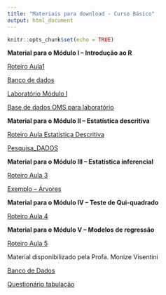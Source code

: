 ```yaml
---
title: "Materiais para download - Curso Básico"
output: html_document
---
```


```r
knitr::opts_chunk$set(echo = TRUE)
```

**Material para o Módulo I – Introdução ao R**

[Roteiro Aula1](https://github.com/Smolski/softwarelivrer/raw/master/basico/roteiroaula1-25-05.pdf)

[Banco de dados](https://raw.githubusercontent.com/Smolski/softwarelivrer/master/basico/nycData.csv)

[Laboratório Módulo I](https://github.com/Smolski/softwarelivrer/blob/master/basico/intro.pdf)

[Base de dados OMS para laboratório](https://github.com/Smolski/softwarelivrer/blob/master/basico/OMS.csv)

**Material para o Módulo II – Estatística descritiva**

[Roteiro Aula Estatística Descritiva](https://github.com/Smolski/softwarelivrer/blob/master/basico/roteiro-aula-estatc3adstica-descritiva.docx)

[Pesquisa_DADOS](https://github.com/Smolski/softwarelivrer/blob/master/basico/pesquisa_dados1.xlsx)

**Material para o Módulo III – Estatística inferencial**

[Roteiro Aula 3](https://github.com/Smolski/softwarelivrer/blob/master/basico/roteiro-aula-33.pdf)

[Exemplo – Árvores](https://github.com/Smolski/softwarelivrer/blob/master/basico/arvores.xlsx)

**Material para o Módulo IV – Teste de Qui-quadrado**

[Roteiro Aula 4](https://github.com/Smolski/softwarelivrer/blob/master/basico/aula_qq1.pdf)

**Material para o Módulo V – Modelos de regressão**

[Roteiro Aula 5](https://github.com/Smolski/softwarelivrer/blob/master/basico/roteiro5.pdf)

Material disponibilizado pela Profa. Monize Visentini

[Banco de Dados](https://github.com/Smolski/softwarelivrer/blob/master/basico/tabulac3a7c3a3o_est-cogn.xls)

[Questionário tabulação](https://github.com/Smolski/softwarelivrer/blob/master/basico/questionc3a1rio-utaut_tabulac3a7c3a3o.doc)